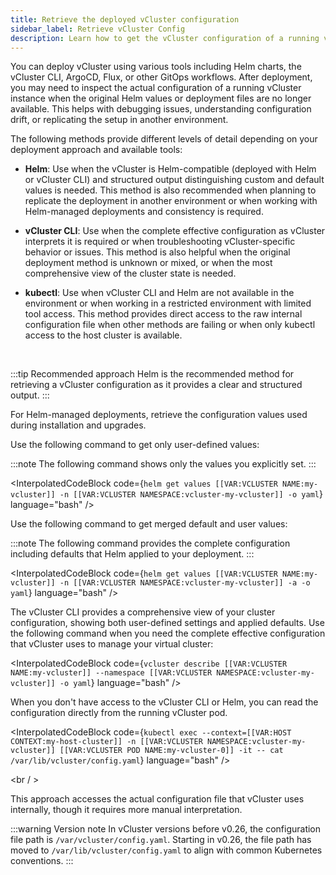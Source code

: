 ```yaml
---
title: Retrieve the deployed vCluster configuration
sidebar_label: Retrieve vCluster Config
description: Learn how to get the vCluster configuration of a running vCluster.
---
```




You can deploy vCluster using various tools including Helm charts, the vCluster CLI, ArgoCD, Flux, or other GitOps workflows. After deployment, you may need to inspect the actual configuration of a running vCluster instance when the original Helm values or deployment files are no longer available. This helps with debugging issues, understanding configuration drift, or replicating the setup in another environment.

The following methods provide different levels of detail depending on your deployment approach and available tools:

- **Helm**: Use when the vCluster is Helm-compatible (deployed with Helm or vCluster CLI) and structured output distinguishing custom and default values is needed. This method is also recommended when planning to replicate the deployment in another environment or when working with Helm-managed deployments and consistency is required.

- **vCluster CLI**: Use when the complete effective configuration as vCluster interprets it is required or when troubleshooting vCluster-specific behavior or issues. This method is also helpful when the original deployment method is unknown or mixed, or when the most comprehensive view of the cluster state is needed.

- **kubectl**: Use when vCluster CLI and Helm are not available in the environment or when working in a restricted environment with limited tool access. This method provides direct access to the raw internal configuration file when other methods are failing or when only kubectl access to the host cluster is available.

<br />

<Tabs>
<TabItem value="helm" label="Helm (Recommended)" default>

:::tip Recommended approach
Helm is the recommended method for retrieving a vCluster configuration as it provides a clear and structured output.
:::

For Helm-managed deployments, retrieve the configuration values used during installation and upgrades.

Use the following command to get only user-defined values:

:::note
The following command shows only the values you explicitly set.
:::

<InterpolatedCodeBlock 
  code={`helm get values [[VAR:VCLUSTER NAME:my-vcluster]] -n [[VAR:VCLUSTER NAMESPACE:vcluster-my-vcluster]] -o yaml`}
  language="bash"
/>

Use the following command to get merged default and user values:

:::note
The following command provides the complete configuration including defaults that Helm applied to your deployment.
:::

<InterpolatedCodeBlock 
  code={`helm get values [[VAR:VCLUSTER NAME:my-vcluster]] -n [[VAR:VCLUSTER NAMESPACE:vcluster-my-vcluster]] -a -o yaml`}
  language="bash"
/>

</TabItem>

<TabItem value="cli" label="vCluster CLI" default>

The vCluster CLI provides a comprehensive view of your cluster configuration, showing both user-defined settings and applied defaults. Use the following command when you need the complete effective configuration that vCluster uses to manage your virtual cluster:

<InterpolatedCodeBlock 
  code={`vcluster describe [[VAR:VCLUSTER NAME:my-vcluster]] --namespace [[VAR:VCLUSTER NAMESPACE:vcluster-my-vcluster]] -o yaml`}
  language="bash"
/>

</TabItem>
<TabItem value="kubectl" label="kubectl">

When you don't have access to the vCluster CLI or Helm, you can read the configuration directly from the running vCluster pod.

<InterpolatedCodeBlock 
  code={`kubectl exec --context=[[VAR:HOST CONTEXT:my-host-cluster]] -n [[VAR:VCLUSTER NAMESPACE:vcluster-my-vcluster]] [[VAR:VCLUSTER POD NAME:my-vcluster-0]] -it -- cat /var/lib/vcluster/config.yaml`}
  language="bash"
/>

<br / >

This approach accesses the actual configuration file that vCluster uses internally, though it requires more manual interpretation.

:::warning Version note
In vCluster versions before v0.26, the configuration file path is `/var/vcluster/config.yaml`. Starting in v0.26, the file path has moved to `/var/lib/vcluster/config.yaml` to align with common Kubernetes conventions.
:::

</TabItem>
</Tabs>
